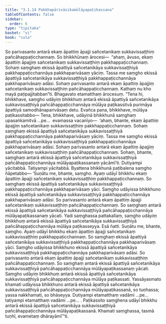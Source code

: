 ```yaml
---
title: "3.1.14 Pakkhapārivāsikamūlāyapaṭikassana"
tableOfContents: false
sidebar:
  order: 6
type: "tipitaka"
basket: "vi"
book: "cula"
---
```



<DynamicBreadcrumb />

<Division number="123" book="cula">

<Paragraph number="578" book="cula">
So parivasanto antarā ekaṃ āpattiṃ āpajji sañcetanikaṃ sukkavissaṭṭhiṃ pañcāhappaṭicchannaṃ. So bhikkhūnaṃ ārocesi—  “ahaṃ, āvuso, ekaṃ āpattiṃ āpajjiṃ sañcetanikaṃ sukkavissaṭṭhiṃ pakkhappaṭicchannaṃ. Sohaṃ saṃghaṃ ekissā āpattiyā sañcetanikāya sukkavissaṭṭhiyā pakkhappaṭicchannāya pakkhaparivāsaṃ yāciṃ. Tassa me saṃgho ekissā āpattiyā sañcetanikāya sukkavissaṭṭhiyā pakkhappaṭicchannāya pakkhaparivāsaṃ adāsi. Sohaṃ parivasanto antarā ekaṃ āpattiṃ āpajjiṃ sañcetanikaṃ sukkavissaṭṭhiṃ pañcāhappaṭicchannaṃ. Kathaṃ nu kho mayā paṭipajjitabban”ti. Bhagavato etamatthaṃ ārocesuṃ. “Tena hi, bhikkhave, saṃgho udāyiṃ bhikkhuṃ antarā ekissā āpattiyā sañcetanikāya sukkavissaṭṭhiyā pañcāhappaṭicchannāya mūlāya paṭikassitvā purimāya āpattiyā samodhānaparivāsaṃ detu. Evañca pana, bhikkhave, mūlāya paṭikassitabbo—
</Paragraph>

<Paragraph number="579" book="cula">
Tena, bhikkhave, udāyinā bhikkhunā saṃghaṃ upasaṅkamitvā …pe…  evamassa vacanīyo—  ‘ahaṃ, bhante, ekaṃ āpattiṃ āpajjiṃ sañcetanikaṃ sukkavissaṭṭhiṃ pakkhappaṭicchannaṃ. Sohaṃ saṃghaṃ ekissā āpattiyā sañcetanikāya sukkavissaṭṭhiyā pakkhappaṭicchannāya pakkhaparivāsaṃ yāciṃ. Tassa me saṃgho ekissā āpattiyā sañcetanikāya sukkavissaṭṭhiyā pakkhappaṭicchannāya pakkhaparivāsaṃ adāsi. Sohaṃ parivasanto antarā ekaṃ āpattiṃ āpajjiṃ sañcetanikaṃ sukkavissaṭṭhiṃ pañcāhappaṭicchannaṃ. Sohaṃ, bhante, saṃghaṃ antarā ekissā āpattiyā sañcetanikāya sukkavissaṭṭhiyā pañcāhappaṭicchannāya mūlāyapaṭikassanaṃ yācāmī’ti. Dutiyampi yācitabbā. Tatiyampi yācitabbā. Byattena bhikkhunā paṭibalena saṃgho ñāpetabbo—
</Paragraph>

</Division>
<Division number="124" book="cula">

<Paragraph number="580" book="cula">
‘Suṇātu me, bhante, saṃgho. Ayaṃ udāyī bhikkhu ekaṃ āpattiṃ āpajji sañcetanikaṃ sukkavissaṭṭhiṃ pakkhappaṭicchannaṃ. So saṃghaṃ ekissā āpattiyā sañcetanikāya sukkavissaṭṭhiyā pakkhappaṭicchannāya pakkhaparivāsaṃ yāci. Saṃgho udāyissa bhikkhuno ekissā āpattiyā sañcetanikāya sukkavissaṭṭhiyā pakkhappaṭicchannāya pakkhaparivāsaṃ adāsi. So parivasanto antarā ekaṃ āpattiṃ āpajji sañcetanikaṃ sukkavissaṭṭhiṃ pañcāhappaṭicchannaṃ. So saṃghaṃ antarā ekissā āpattiyā sañcetanikāya sukkavissaṭṭhiyā pañcāhappaṭicchannāya mūlāyapaṭikassanaṃ yācati. Yadi saṃghassa pattakallaṃ, saṃgho udāyiṃ bhikkhuṃ antarā ekissā āpattiyā sañcetanikāya sukkavissaṭṭhiyā pañcāhappaṭicchannāya mūlāya paṭikasseyya. Esā ñatti.
</Paragraph>

<Paragraph number="581" book="cula">
Suṇātu me, bhante, saṃgho. Ayaṃ udāyī bhikkhu ekaṃ āpattiṃ āpajji sañcetanikaṃ sukkavissaṭṭhiṃ pakkhappaṭicchannaṃ. So saṃghaṃ ekissā āpattiyā sañcetanikāya sukkavissaṭṭhiyā pakkhappaṭicchannāya pakkhaparivāsaṃ yāci. Saṃgho udāyissa bhikkhuno ekissā āpattiyā sañcetanikāya sukkavissaṭṭhiyā pakkhappaṭicchannāya pakkhaparivāsaṃ adāsi. So parivasanto antarā ekaṃ āpattiṃ āpajji sañcetanikaṃ sukkavissaṭṭhiṃ pañcāhappaṭicchannaṃ. So saṃghaṃ antarā ekissā āpattiyā sañcetanikāya sukkavissaṭṭhiyā pañcāhappaṭicchannāya mūlāyapaṭikassanaṃ yācati. Saṃgho udāyiṃ bhikkhuṃ antarā ekissā āpattiyā sañcetanikāya sukkavissaṭṭhiyā pañcāhappaṭicchannāya mūlāya paṭikassati. Yassāyasmato khamati udāyissa bhikkhuno antarā ekissā āpattiyā sañcetanikāya sukkavissaṭṭhiyā pañcāhappaṭicchannāya mūlāyapaṭikassanā, so tuṇhassa; yassa nakkhamati, so bhāseyya.
</Paragraph>

<Paragraph number="582" book="cula">
Dutiyampi etamatthaṃ vadāmi …pe…  tatiyampi etamatthaṃ vadāmi …pe… .
</Paragraph>

<Paragraph number="583" book="cula">
Paṭikassito saṃghena udāyī bhikkhu antarā ekissā āpattiyā sañcetanikāya sukkavissaṭṭhiyā pañcāhappaṭicchannāya mūlāyapaṭikassanā. Khamati saṃghassa, tasmā tuṇhī, evametaṃ dhārayāmī’”ti.
</Paragraph>
</Division>